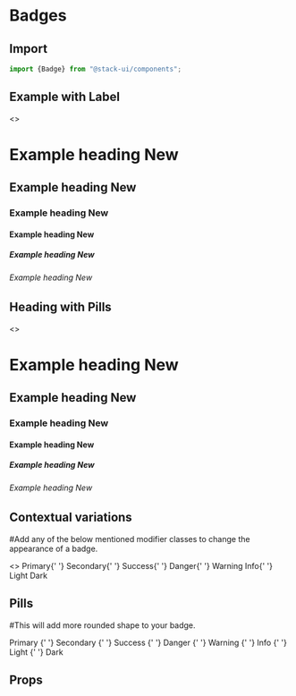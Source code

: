 
<Meta title="Components/Badge" component="Baddge" />

<Story name="Import" />

# Badges

## Import

```jsx
import {Badge} from "@stack-ui/components";
```
## Example with Label

<Preview withToolbar>
    <Story name="Badge heading">
        <>
          <h1>
            Example heading <Badge variant="secondary">New</Badge>
          </h1>
          <h2>
            Example heading <Badge variant="secondary">New</Badge>
          </h2>
          <h3>
            Example heading <Badge variant="secondary">New</Badge>
          </h3>
          <h4>
            Example heading <Badge variant="secondary">New</Badge>
          </h4>
          <h5>
            Example heading <Badge variant="secondary">New</Badge>
          </h5>
          <h6>
            Example heading <Badge variant="secondary">New</Badge>
          </h6>
        </>
    </Story>
</Preview>

## Heading with Pills

<Preview withToolbar>
    <Story name="Pills heading">
        <>
          <h1>
            Example heading <Badge pill variant="primary">New</Badge>
          </h1>
          <h2>
            Example heading <Badge pill variant="secondary">New</Badge>
          </h2>
          <h3>
            Example heading <Badge pill variant="success">New</Badge>
          </h3>
          <h4>
            Example heading <Badge pill variant="danger">New</Badge>
          </h4>
          <h5>
            Example heading <Badge pill variant="warning">New</Badge>
          </h5>
          <h6>
            Example heading <Badge pill variant="light">New</Badge>
          </h6>
        </>
    </Story>
</Preview>


## Contextual variations
#Add any of the below mentioned modifier classes to change the appearance of a badge.

<Preview withToolbar>
    <Story name="Badge types">
        <>
            <Badge variant="primary">Primary</Badge>{' '}
            <Badge variant="secondary">Secondary</Badge>{' '}
            <Badge variant="success">Success</Badge>{' '}
            <Badge variant="danger">Danger</Badge>{' '}
            <Badge variant="warning">Warning</Badge> <Badge variant="info">Info</Badge>{' '}
            <Badge variant="light">Light</Badge> <Badge variant="dark">Dark</Badge>
        </>
    </Story>
</Preview>

## Pills
#This will add more rounded shape to your badge.

<Preview withToolbar>
    <Story name="Pills">
        <div>
            <Badge pill variant="primary">
                Primary
            </Badge>{' '}
            <Badge pill variant="secondary">
                Secondary
            </Badge>{' '}
            <Badge pill variant="success">
                Success
            </Badge>{' '}
            <Badge pill variant="danger">
                Danger
            </Badge>{' '}
            <Badge pill variant="warning">
                Warning
            </Badge>{' '}
            <Badge pill variant="info">
                Info
            </Badge>{' '}
            <Badge pill variant="light">
                Light
            </Badge>{' '}
            <Badge pill variant="dark">
                Dark
            </Badge>
        </div>
    </Story>
</Preview>

<Story name="Props" />

## Props

<Props of={BadgeTypes} />


